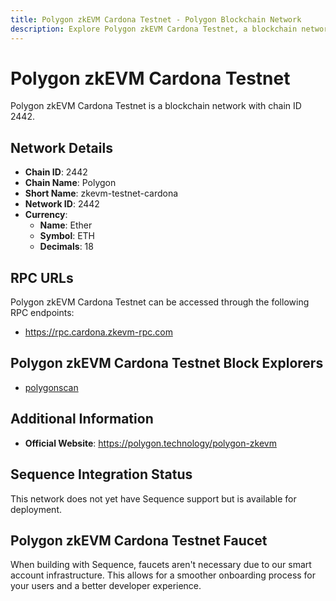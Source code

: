 ```yaml
--- 
title: Polygon zkEVM Cardona Testnet - Polygon Blockchain Network
description: Explore Polygon zkEVM Cardona Testnet, a blockchain network with chain ID 2442. Learn about its native currency, Ether, and how to interact with the network.
---
```


# Polygon zkEVM Cardona Testnet

Polygon zkEVM Cardona Testnet is a blockchain network with chain ID 2442.

## Network Details

- **Chain ID**: 2442
- **Chain Name**: Polygon
- **Short Name**: zkevm-testnet-cardona
- **Network ID**: 2442
- **Currency**: 
  - **Name**: Ether
  - **Symbol**: ETH
  - **Decimals**: 18

## RPC URLs

Polygon zkEVM Cardona Testnet can be accessed through the following RPC endpoints:

- https://rpc.cardona.zkevm-rpc.com

## Polygon zkEVM Cardona Testnet Block Explorers

- [polygonscan](https://cardona-zkevm.polygonscan.com)

## Additional Information

- **Official Website**: https://polygon.technology/polygon-zkevm

## Sequence Integration Status

This network does not yet have Sequence support but is available for deployment.

## Polygon zkEVM Cardona Testnet Faucet

When building with Sequence, faucets aren't necessary due to our smart account infrastructure. This allows for a smoother onboarding process for your users and a better developer experience.
